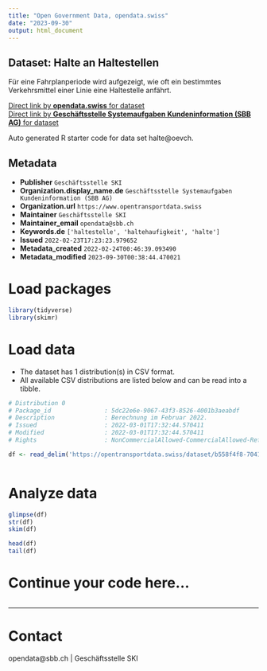 ```yaml
---
title: "Open Government Data, opendata.swiss"
date: "2023-09-30"
output: html_document
---
```


## Dataset: Halte an Haltestellen

Für eine Fahrplanperiode wird aufgezeigt, wie oft ein bestimmtes Verkehrsmittel einer Linie eine Haltestelle anfährt.

[Direct link by **opendata.swiss** for dataset](https://opendata.swiss/de/dataset/halte-an-haltestellen)<br>
[Direct link by **Geschäftsstelle Systemaufgaben Kundeninformation (SBB AG)** for dataset](https://opentransportdata.swiss/dataset/halte)

Auto generated R starter code for data set halte@oevch.

## Metadata

- **Publisher** `Geschäftsstelle SKI`
- **Organization.display_name.de** `Geschäftsstelle Systemaufgaben Kundeninformation (SBB AG)`
- **Organization.url** `https://www.opentransportdata.swiss`
- **Maintainer** `Geschäftsstelle SKI`
- **Maintainer_email** `opendata@sbb.ch`
- **Keywords.de** `['haltestelle', 'haltehaufigkeit', 'halte']`
- **Issued** `2022-02-23T17:23:23.979652`
- **Metadata_created** `2022-02-24T00:46:39.093490`
- **Metadata_modified** `2023-09-30T00:38:44.470021`


# Load packages

```r

library(tidyverse)
library(skimr)

```

# Load data

-   The dataset has 1 distribution(s) in CSV format.
-   All available CSV distributions are listed below and can be read into a tibble.

```r

# Distribution 0
# Package_id               : 5dc22e6e-9067-43f3-8526-4001b3aeabdf
# Description              : Berechnung im Februar 2022.
# Issued                   : 2022-03-01T17:32:44.570411
# Modified                 : 2022-03-01T17:32:44.570411
# Rights                   : NonCommercialAllowed-CommercialAllowed-ReferenceRequired

df <- read_delim('https://opentransportdata.swiss/dataset/b558f4f8-7041-4105-9890-778c232704af/resource/13219589-f6ea-482d-beb9-ccba1b70accb/download/202202-halte.csv')



```

# Analyze data

```r

glimpse(df)
str(df)
skim(df)

head(df)
tail(df)

```

# Continue your code here...

```r

```

------------------------------------------------------------------------

# Contact

opendata@sbb.ch | Geschäftsstelle SKI
